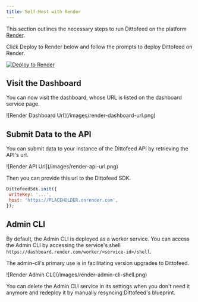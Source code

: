 ```yaml
---
title: Self-Host with Render
---
```


This section outlines the necessary steps to run Dittofeed on the platform [Render](https://render.com/).

Click Deploy to Render below and follow the prompts to deploy Dittofeed on Render.

<a href="https://render.com/deploy?repo=https://github.com/dittofeed/dittofeed" target="_blank" rel="nofollow">
    <img src="https://render.com/images/deploy-to-render-button.svg" alt="Deploy to Render" />
</a>


## Visit the Dashboard

You can now visit the dashboard, whose URL is listed on the dashboard service page.

<Frame>
![Render Dashboard Url](/images/render-dashboard-url.png)
</Frame>

## Submit Data to the API

You can submit data to your instance of the Dittofeed API by retrieving the API's url.

<Frame>
![Render API Url](/images/render-api-url.png)
</Frame>

Then you can provide this url to the Dittofeed SDK.

```javascript
DittofeedSdk.init({
 writeKey: '...',
 host: 'https://PLACEHOLDER.onrender.com',
});
```

## Admin CLI

By default, the Admin CLI is deployed as a worker service. You can access the Admin CLI by accessing the service's shell `https://dashboard.render.com/worker/<service-id>/shell`.

The admin-cli's primary use is in facilitating version upgrades to Dittofeed.

<Frame>
![Render Admin CLI](/images/render-admin-cli-shell.png)
</Frame>

You can delete the Admin CLI service in its settings when you don't need it anymore and redeploy it by manually resyncing Dittofeed's blueprint.
